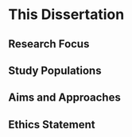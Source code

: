 # This Dissertation {#aims}
## Research Focus
## Study Populations
## Aims and Approaches
## Ethics Statement